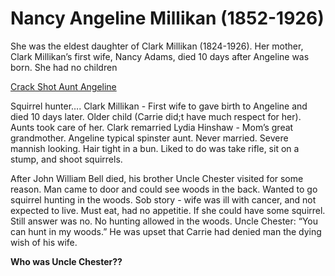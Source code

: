 # Nancy Angeline Millikan (1852-1926)

She was the eldest daughter of Clark Millikan (1824-1926). Her mother, Clark Millikan's first wife, Nancy Adams, died 10 days after Angeline was born.  She had no children

[Crack Shot Aunt Angeline](https://chasingancestors.com/2017/08/01/aunt-angie-crack-shot/)

Squirrel hunter…. Clark Millikan - First wife to gave birth to Angeline and died 10 days later.  Older child (Carrie did;t have much respect for her).  Aunts took care of her.  Clark remarried Lydia Hinshaw - Mom's great grandmother.  Angeline typical spinster aunt. Never married.  Severe mannish looking. Hair tight in a bun. Liked to do was take rifle, sit on a stump, and shoot squirrels. 

After John William Bell died, his brother Uncle Chester visited for some reason.  Man came to door and could see woods in the back.  Wanted to go squirrel hunting in the woods. Sob story - wife was ill with cancer, and not expected to live.  Must eat, had no appetitie. If she could have some squirrel.  Still answer was no.  No hunting allowed in the woods. Uncle Chester:  "You can hunt in my woods." He was upset that Carrie had denied man the dying wish of his wife.

**Who was Uncle Chester??**
